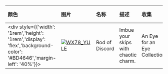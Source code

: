 | 颜色                                                                                                                        | 图片                                                                                                                                                                 | 名称                    | 描述                                                              | 收集             | 品质    | 交易 |
| :-------------------------------------------------------------------------------------------------------------------------- | :------------------------------------------------------------------------------------------------------------------------------------------------------------------- | :---------------------- | :---------------------------------------------------------------- | :--------------- | :------ | :--- |
| <div style={{'width': '1rem','height': '1rem','display': 'flex','background-color': '#BD4646','margin-left': '40%'}}></div> | [![WX78_YULE](https://items.kleientertainment.com/images/DST/ORANGESTAFF_RODOFDISCORD/small)](https://items.kleientertainment.com/images/DST/ORANGESTAFF_RODOFDISCORD/small)                                           | Rod of Discord                            | Imbue your skips with chaotic charm.                                                                                                                                                                                                                                                                                                       | An Eye for an Eye Collection    | Elegant                  | 否   |
